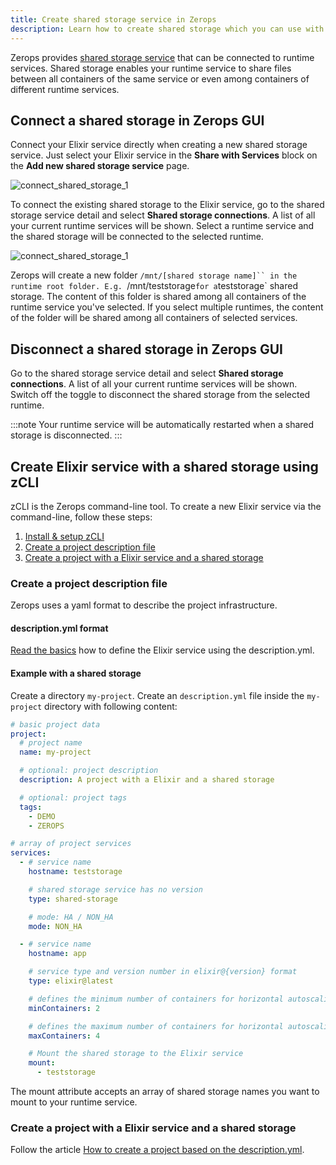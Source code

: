 ```yaml
---
title: Create shared storage service in Zerops
description: Learn how to create shared storage which you can use with your Elixir service on Zerops.
---
```


Zerops provides [shared storage service](/shared-storage/overview) that can be connected to runtime services. Shared storage enables your runtime service to share files between all containers of the same service or even among containers of different runtime services.

## Connect a shared storage in Zerops GUI

Connect your Elixir service directly when creating a new shared storage service. Just select your Elixir service in the **Share with Services** block on the **Add new shared storage service** page.

![connect_shared_storage_1](/img/screenshots/connect_shared_storage_1.png)

To connect the existing shared storage to the Elixir service, go to the shared storage service detail and select **Shared storage connections**. A list of all your current runtime services will be shown. Select a runtime service and the shared storage will be connected to the selected runtime.

![connect_shared_storage_1](/img/screenshots/connect_shared_storage_2.png)

Zerops will create a new folder `/mnt/[shared storage name]`` in the runtime root folder. E.g. `/mnt/teststorage`for a`teststorage` shared storage. The content of this folder is shared among all containers of the runtime service you've selected. If you select multiple runtimes, the content of the folder will be shared among all containers of selected services.

## Disconnect a shared storage in Zerops GUI

Go to the shared storage service detail and select **Shared storage connections**. A list of all your current runtime services will be shown. Switch off the toggle to disconnect the shared storage from the selected runtime.

:::note
Your runtime service will be automatically restarted when a shared storage is disconnected.
:::

## Create Elixir service with a shared storage using zCLI

zCLI is the Zerops command-line tool. To create a new Elixir service via the command-line, follow these steps:

1. [Install & setup zCLI](/references/cli)
2. [Create a project description file](/elixir/how-to/shared-storage#create-a-project-description-file)
3. [Create a project with a Elixir service and a shared storage](/elixir/how-to/shared-storage#create-a-project-with-a-elixir-service-and-a-shared-storage)

### Create a project description file

Zerops uses a yaml format to describe the project infrastructure.

#### description.yml format

[Read the basics](/elixir/how-to/create#create-a-project-description-file) how to define the Elixir service using the description.yml.

#### Example with a shared storage

Create a directory `my-project`. Create an `description.yml` file inside the `my-project` directory with following content:

```yml
# basic project data
project:
  # project name
  name: my-project

  # optional: project description
  description: A project with a Elixir and a shared storage

  # optional: project tags
  tags:
    - DEMO
    - ZEROPS

# array of project services
services:
  - # service name
    hostname: teststorage

    # shared storage service has no version
    type: shared-storage

    # mode: HA / NON_HA
    mode: NON_HA

  - # service name
    hostname: app

    # service type and version number in elixir@{version} format
    type: elixir@latest

    # defines the minimum number of containers for horizontal autoscaling. Max value = 6.
    minContainers: 2

    # defines the maximum number of containers for horizontal autoscaling. Max value = 6.
    maxContainers: 4

    # Mount the shared storage to the Elixir service
    mount:
      - teststorage
```

The mount attribute accepts an array of shared storage names you want to mount to your runtime service.

### Create a project with a Elixir service and a shared storage

Follow the article [How to create a project based on the description.yml](/elixir/how-to/create#create-a-project-based-on-the-descriptionyml).
